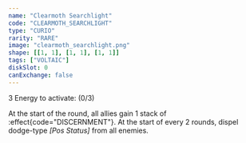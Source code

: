 ```yaml
---
name: "Clearmoth Searchlight"
code: "CLEARMOTH_SEARCHLIGHT"
type: "CURIO"
rarity: "RARE"
image: "clearmoth_searchlight.png"
shape: [[1, 1], [1, 1], [1, 1]]
tags: ["VOLTAIC"]
diskSlot: 0
canExchange: false
---
```


3 Energy to activate: (0/3)

At the start of the round, all allies gain 1 stack of :effect{code="DISCERNMENT"}. At the start of every 2 rounds, dispel dodge-type _[Pos Status]_ from all enemies.
